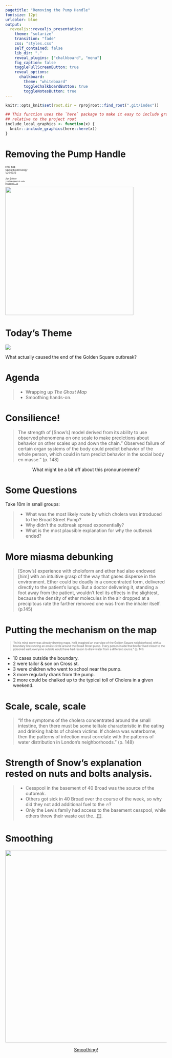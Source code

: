 ```yaml
---
pagetitle: "Removing the Pump Handle"
fontsize: 12pt
urlcolor: blue
output: 
  revealjs::revealjs_presentation:
    theme: "solarize"
    transition: "fade"
    css: "styles.css"
    self_contained: false
    lib_dir: "."
    reveal_plugins: ["chalkboard", "menu"]
    fig_caption: false
    toggleFullScreenButton: true
    reveal_options: 
      chalkboard:
        theme: "whiteboard"
        toggleChalkboardButton: true
        toggleNotesButton: true
---
```


```r
knitr::opts_knit$set(root.dir = rprojroot::find_root(".git/index"))

## This function uses the `here` package to make it easy to include graphics in a directory
## relative to the project root
include_local_graphics <- function(x) {
  knitr::include_graphics(here::here(x))
}
```

# Removing the Pump Handle {#title}

<div class="paddeddiv">
  <p style="font-size:0.5em; text-align: left;">
      EPID 684  
      Spatial Epidemiology  
      1/25/2022 
      <br><br>
      Jon Zelner  
      `jzelner@umich.edu`  
      [`epibayes.io`](https://epibayes.io) 
    </p>
</div>

<div class="itemr" id="footerDiv"><img id="footerImg" src="../images/epid_logo.png" width="400"></div>

# Today's <span class="alert">Theme</span> {.imgslide}

<img src="../images/broad_street_pump.jpg">

What actually caused the end of the Golden Square outbreak?


# Agenda

>- Wrapping up *The Ghost Map*
>- <span class="alert">Smoothing</span> hands-on.

# Consilience!

> <span class="alert">The strength of [Snow's] model derived from its ability to use observed phenomena on one scale to make predictions about behavior on other scales up and down the chain.</span>" Observed failure of certain organ systems of the body could predict behavior of the whole person, which could in turn predict behavior in the social body en masse." (p. 148)

<p class="fragment" style="text-align: center;">What might be a bit off about this pronouncement?</p>

# Some Questions

Take <span class="alert">10m</span> in small groups:

>- What was the most likely route by which cholera was introduced to the Broad Street Pump?
>- Why didn't the outbreak spread <span class="alert">exponentially</span>?
>- What is the most plausible explanation for why the outbreak ended?

# More <span class="alert">miasma</span> debunking

> [Snow's] experience with choloform and ether had also endowed [him] with an intuitive grasp of the way that gases disperse in the environment. Ether could be deadly in a concentrated form, delivered directly to the patient’s lungs. <span class="alert">But a doctor delivering it, standing a foot away from the patient, wouldn’t feel its effects in the slightest, because the density of ether molecules in the air dropped at a precipitous rate the farther removed one was from the inhaler itself.</span>  (p.145)

# Putting the <span class="alert">mechanism</span> on the map

<div class="toprow">
  <div style="flex:70%"><blockquote style="font-size: 0.6em;">"In his mind snow was already drawing maps. he’d imagined an overview of the Golden Square neighborhood, with a <span class="alert">boundary line running an erratic circle around the Broad Street pump.</span> Every person inside that border lived closer to the poisoned well; everyone outside would have had reason to draw water from a different source." (p. 141)</blockquote></div>
  <div class="textcolumn"><ul>
      <li class="fragment">10 cases outside the boundary.</li>
      <li class="fragment">2 were tailor & son on Cross st.</li>
      <li class="fragment">3 were children who went to school near the pump.</li>
      <li class="fragment">3 more regularly drank from the pump.</li>
      <li class="fragment">2 more could be chalked up to the typical toll of Cholera in a given weekend.</li>
    </ul>
  </div>
  
</div>

# Scale, scale, scale

> "If the symptoms of the cholera concentrated around the small intestine, then there must be some telltale characteristic in the eating and drinking habits of cholera victims. If cholera was waterborne, then the patterns of infection must correlate with the patterns of water distribution in London's neighborhoods." (p. 148)

# Strength of Snow's explanation rested on <span class="alert">nuts and bolts</span> analysis.

>- Cesspool in the basement of 40 Broad was the source of the outbreak. 
>- Others got sick in 40 Broad over the course of the week, so why did they not add additional fuel to the 🔥?
>- Only the Lewis family had access to the basement cesspool, while others threw their waste out the...🪟.

# Smoothing

<a href="https://sph-umich.shinyapps.io/smoothing">
<img src="../images/smoothing_front_page.png" width="600"> 
</a>

<p style="text-align: center;"><a href="https://sph-umich.shinyapps.io/smoothing">Smoothing!</a><p>
